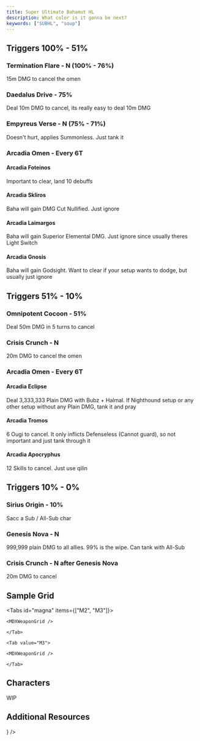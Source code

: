 ```yaml
---
title: Super Ultimate Bahamut HL
description: What color is it gonna be next?
keywords: ["SUBHL", "soup"]
---
```



## Triggers 100% - 51%

### Termination Flare - N (100% - 76%)

15m DMG to cancel the omen

### Daedalus Drive - 75%

Deal 10m DMG to cancel, its really easy to deal 10m DMG

### Empyreus Verse - N (75% - 71%)

Doesn't hurt, applies Summonless. Just tank it

### Arcadia Omen - Every 6T

#### Arcadia Foteinos

Important to clear, land 10 debuffs

#### Arcadia Skliros

Baha will gain DMG Cut Nullified. Just ignore

#### Arcadia Laimargos

Baha will gain Superior Elemental DMG.
Just ignore since usually theres Light Switch

#### Arcadia Gnosis

Baha will gain Godsight.
Want to clear if your setup wants to dodge, but usually just ignore

## Triggers 51% - 10%

### Omnipotent Cocoon - 51%

Deal 50m DMG in 5 turns to cancel

### Crisis Crunch - N

20m DMG to cancel the omen

### Arcadia Omen - Every 6T

#### Arcadia Eclipse

Deal 3,333,333 Plain DMG with Bubz + Halmal.
If Nighthound setup or any other setup without any Plain DMG, tank it and pray

#### Arcadia Tromos

6 Ougi to cancel.
It only inflicts Defenseless (Cannot guard), so not important and just tank through it

#### Arcadia Apocryphus

12 Skills to cancel. Just use qilin

## Triggers 10% - 0%

### Sirius Origin - 10%

Sacc a Sub / All-Sub char

### Genesis Nova - N

999,999 plain DMG to all allies. 99% is the wipe. Can tank with All-Sub

### Crisis Crunch - N after Genesis Nova

20m DMG to cancel

## Sample Grid

<Tabs id="magna" items={["M2", "M3"]}>
	<Tab value="M2">

    <MDXWeaponGrid />

    </Tab>

    <Tab value="M3">

    <MDXWeaponGrid />

    </Tab>

</Tabs>

## Characters

WIP

## Additional Resources

<Cards>
	<Card
		href="https://gbf.wiki/Super_Ultimate_Bahamut_(Raid)"
		title="GBF Wiki - Super Ultimate Bahamut (Raid)"
		description="Information about the raid"
		icon={<FileTextIcon />}
	/>
</Cards>
